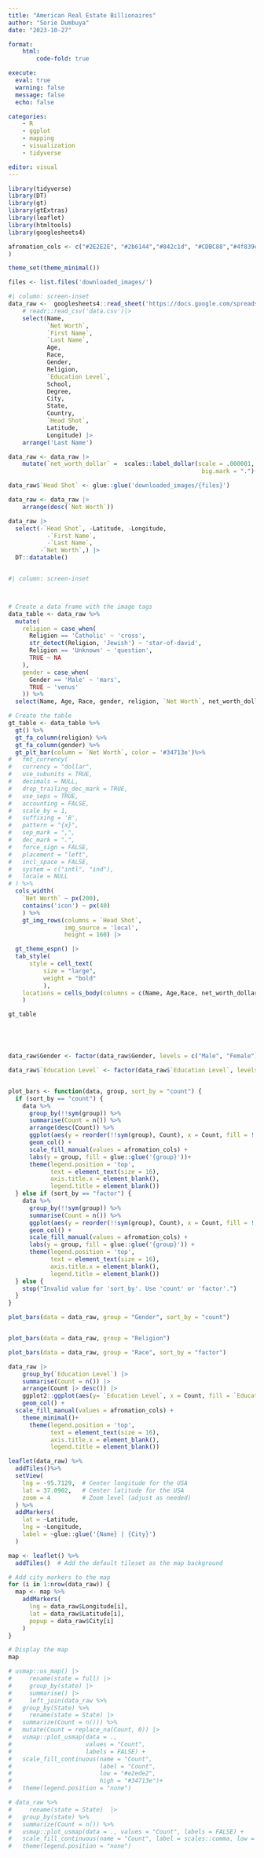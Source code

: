 ```yaml
---
title: "American Real Estate Billionaires"
author: "Sorie Dumbuya"
date: "2023-10-27"

format:
    html:
        code-fold: true

execute: 
  eval: true
  warning: false
  message: false
  echo: false

categories: 
    - R
    - ggplot
    - mapping
    - visualization
    - tidyverse

editor: visual
---
```


```r
library(tidyverse)
library(DT)
library(gt)
library(gtExtras)
library(leaflet)
library(htmltools)
library(googlesheets4)
```

```r
afromation_cols <- c("#2E2E2E", "#2b6144","#842c1d", "#CDBC88","#4f839e", "#bccbf3", "#e4e4e4"
)

theme_set(theme_minimal())
```

```r
files <- list.files('downloaded_images/')
```

```r
#| column: screen-inset
data_raw <-  googlesheets4::read_sheet('https://docs.google.com/spreadsheets/d/1ICjbS8SRTXU4VpcypX9Owot3RtCkByDu3sNh0n8Q6-o/edit#gid=0') |> 
    # readr::read_csv('data.csv')|> 
    select(Name, 
           `Net Worth`, 
           `First Name`,
           `Last Name`,
           Age, 
           Race, 
           Gender,
           Religion, 
           `Education Level`,
           School,
           Degree,
           City, 
           State,
           Country,
           `Head Shot`, 
           Latitude,
           Longitude) |> 
    arrange('Last Name')

data_raw <- data_raw |> 
    mutate(`net_worth_dollar` =  scales::label_dollar(scale = .000001,
                                                       big.mark = ".")(data_raw$`Net Worth`)) 

data_raw$`Head Shot` <- glue::glue('downloaded_images/{files}')

data_raw <- data_raw |> 
    arrange(desc(`Net Worth`))

data_raw |> 
  select(-`Head Shot`, -Latitude, -Longitude, 
           -`First Name`,
           -`Last Name`,
         -`Net Worth`,) |> 
  DT::datatable()



```

```r
#| column: screen-inset



# Create a data frame with the image tags
data_table <- data_raw %>%
  mutate(
    religion = case_when(
      Religion == 'Catholic' ~ 'cross',
      str_detect(Religion, 'Jewish') ~ 'star-of-david',
      Religion == 'Unknown' ~ 'question',
      TRUE ~ NA
    ),
    gender = case_when(
      Gender == 'Male' ~ 'mars',
      TRUE ~ 'venus'
    )) %>%
  select(Name, Age, Race, gender, religion, `Net Worth`, net_worth_dollar, `Head Shot`) 

# Create the table
gt_table <- data_table %>%
  gt() %>%
  gt_fa_column(religion) %>%
  gt_fa_column(gender) %>%
  gt_plt_bar(column = `Net Worth`, color = '#34713e')%>%
#   fmt_currency(
#   currency = "dollar",
#   use_subunits = TRUE,
#   decimals = NULL,
#   drop_trailing_dec_mark = TRUE,
#   use_seps = TRUE,
#   accounting = FALSE,
#   scale_by = 1,
#   suffixing = 'B',
#   pattern = "{x}",
#   sep_mark = ",",
#   dec_mark = ".",
#   force_sign = FALSE,
#   placement = "left",
#   incl_space = FALSE,
#   system = c("intl", "ind"),
#   locale = NULL
# ) %>%
  cols_width(
    `Net Worth` ~ px(200),
    contains('icon') ~ px(40)
    ) %>% 
    gt_img_rows(columns = `Head Shot`, 
                img_source = 'local',
                height = 160) |> 

  gt_theme_espn() |>
  tab_style(
      style = cell_text(
          size = "large",
          weight = "bold"
          ),
    locations = cells_body(columns = c(Name, Age,Race, net_worth_dollar))
    )

gt_table






```

```r

data_raw$Gender <- factor(data_raw$Gender, levels = c("Male", "Female"))

data_raw$`Education Level` <- factor(data_raw$`Education Level`, levels = c("High School", "Bachelors", "Masters", "Doctorate"))


plot_bars <- function(data, group, sort_by = "count") {
  if (sort_by == "count") {
    data %>%
      group_by(!!sym(group)) %>%
      summarise(Count = n()) %>%
      arrange(desc(Count)) %>%
      ggplot(aes(y = reorder(!!sym(group), Count), x = Count, fill = !!sym(group))) +
      geom_col() +
      scale_fill_manual(values = afromation_cols) +
      labs(y = group, fill = glue::glue('{group}'))+
      theme(legend.position = 'top',
            text = element_text(size = 16), 
            axis.title.x = element_blank(),
            legend.title = element_blank())
  } else if (sort_by == "factor") {
    data %>%
      group_by(!!sym(group)) %>%
      summarise(Count = n()) %>%
      ggplot(aes(y = reorder(!!sym(group), Count), x = Count, fill = !!sym(group))) +
      geom_col() +
      scale_fill_manual(values = afromation_cols) +
      labs(y = group, fill = glue::glue('{group}')) +
      theme(legend.position = 'top',
            text = element_text(size = 16), 
            axis.title.x = element_blank(),
            legend.title = element_blank())
  } else {
    stop("Invalid value for 'sort_by'. Use 'count' or 'factor'.")
  }
}

plot_bars(data = data_raw, group = "Gender", sort_by = "count")


plot_bars(data = data_raw, group = "Religion")

plot_bars(data = data_raw, group = "Race", sort_by = "factor")

data_raw |>
    group_by(`Education Level`) |> 
    summarise(Count = n()) |> 
    arrange(Count |> desc()) |> 
    ggplot2::ggplot(aes(y= `Education Level`, x = Count, fill = `Education Level`)) +
    geom_col() +
  scale_fill_manual(values = afromation_cols) +
    theme_minimal()+
      theme(legend.position = 'top',
            text = element_text(size = 16), 
            axis.title.x = element_blank(),
            legend.title = element_blank())
```

```r
leaflet(data_raw) %>%
  addTiles()%>%
  setView(
    lng = -95.7129,  # Center longitude for the USA
    lat = 37.0902,   # Center latitude for the USA
    zoom = 4         # Zoom level (adjust as needed)
  ) %>%
  addMarkers(
    lat = ~Latitude,
    lng = ~Longitude,
    label = ~glue::glue('{Name} | {City}')
  )
```

```r
map <- leaflet() %>%
  addTiles()  # Add the default tileset as the map background

# Add city markers to the map
for (i in 1:nrow(data_raw)) {
  map <- map %>%
    addMarkers(
      lng = data_raw$Longitude[i],
      lat = data_raw$Latitude[i],
      popup = data_raw$City[i]
    )
}

# Display the map
map
```

```r
# usmap::us_map() |> 
#     rename(state = full) |> 
#     group_by(state) |> 
#     summarise() |> 
#     left_join(data_raw %>%
#   group_by(State) %>%
#     rename(state = State) |> 
#   summarize(Count = n())) %>%
#   mutate(Count = replace_na(Count, 0)) |>
#   usmap::plot_usmap(data = ., 
#                     values = "Count", 
#                     labels = FALSE) +
#   scale_fill_continuous(name = "Count", 
#                         label = "Count", 
#                         low = "#e2ede2", 
#                         high = "#34713e")+
#   theme(legend.position = "none")

```

```r
# data_raw %>%
#     rename(state = State)  |> 
#   group_by(state) %>%
#   summarize(Count = n()) %>%
#   usmap::plot_usmap(data = ., values = "Count", labels = FALSE) +
#   scale_fill_continuous(name = "Count", label = scales::comma, low = "#e2ede2", high = "#34713e") +
#   theme(legend.position = "none")
```
